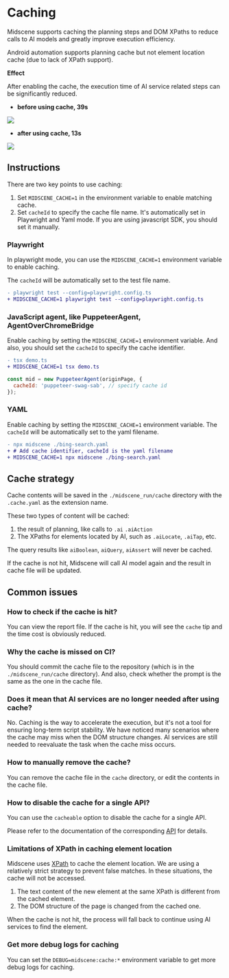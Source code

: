 # Caching

Midscene supports caching the planning steps and DOM XPaths to reduce calls to AI models and greatly improve execution efficiency.

Android automation supports planning cache but not element location cache (due to lack of XPath support).

**Effect**

After enabling the cache, the execution time of AI service related steps can be significantly reduced.

* **before using cache, 39s**

![](/cache/no-cache-time.png)

* **after using cache, 13s**

![](/cache/use-cache-time.png)

## Instructions

There are two key points to use caching:

1. Set `MIDSCENE_CACHE=1` in the environment variable to enable matching cache.
2. Set `cacheId` to specify the cache file name. It's automatically set in Playwright and Yaml mode. If you are using javascript SDK, you should set it manually.

### Playwright

In playwright mode, you can use the `MIDSCENE_CACHE=1` environment variable to enable caching.

The `cacheId` will be automatically set to the test file name.

```diff
- playwright test --config=playwright.config.ts
+ MIDSCENE_CACHE=1 playwright test --config=playwright.config.ts
```

### JavaScript agent, like PuppeteerAgent, AgentOverChromeBridge

Enable caching by setting the `MIDSCENE_CACHE=1` environment variable.
And also, you should set the `cacheId` to specify the cache identifier.

```diff
- tsx demo.ts 
+ MIDSCENE_CACHE=1 tsx demo.ts
```

```javascript
const mid = new PuppeteerAgent(originPage, {
  cacheId: 'puppeteer-swag-sab', // specify cache id
});
```

### YAML

Enable caching by setting the `MIDSCENE_CACHE=1` environment variable.
The `cacheId` will be automatically set to the yaml filename.

```diff
- npx midscene ./bing-search.yaml
+ # Add cache identifier, cacheId is the yaml filename
+ MIDSCENE_CACHE=1 npx midscene ./bing-search.yaml
```

## Cache strategy

Cache contents will be saved in the `./midscene_run/cache` directory with the `.cache.yaml` as the extension name.

These two types of content will be cached:

1. the result of planning, like calls to `.ai` `.aiAction`
2. The XPaths for elements located by AI, such as `.aiLocate`, `.aiTap`, etc.

The query results like `aiBoolean`, `aiQuery`, `aiAssert` will never be cached. 

If the cache is not hit, Midscene will call AI model again and the result in cache file will be updated.

## Common issues

### How to check if the cache is hit?

You can view the report file. If the cache is hit, you will see the `cache` tip and the time cost is obviously reduced.

### Why the cache is missed on CI?

You should commit the cache file to the repository (which is in the `./midscene_run/cache` directory). And also, check whether the prompt is the same as the one in the cache file.

### Does it mean that AI services are no longer needed after using cache?

No. Caching is the way to accelerate the execution, but it's not a tool for ensuring long-term script stability. We have noticed many scenarios where the cache may miss when the DOM structure changes. AI services are still needed to reevaluate the task when the cache miss occurs.

### How to manually remove the cache?

You can remove the cache file in the `cache` directory, or edit the contents in the cache file.

### How to disable the cache for a single API?

You can use the `cacheable` option to disable the cache for a single API.

Please refer to the documentation of the corresponding [API](./api.mdx) for details.

### Limitations of XPath in caching element location

Midscene uses [XPath](https://developer.mozilla.org/en-US/docs/Web/XML/XPath) to cache the element location. ⁠We are using a relatively strict strategy to prevent false matches. In these situations, the cache will not be accessed.

1. The text content of the new element at the same XPath is different from the cached element.
2. The DOM structure of the page is changed from the cached one.

When the cache is not hit, the process will fall back to continue using AI services to find the element.

### Get more debug logs for caching

You can set the `DEBUG=midscene:cache:*` environment variable to get more debug logs for caching.
